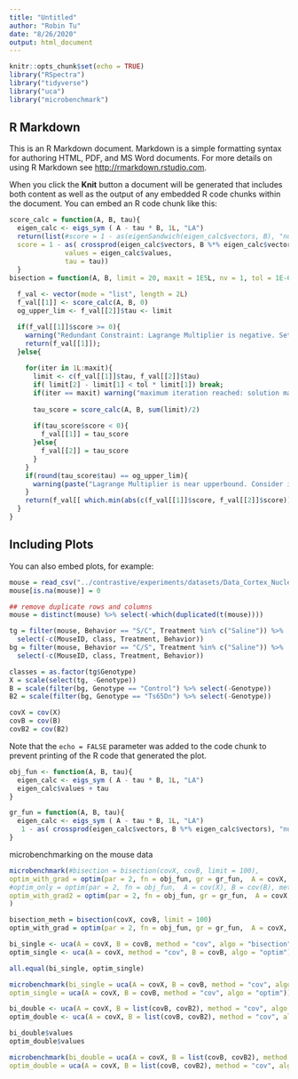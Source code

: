 ---
title: "Untitled"
author: "Robin Tu"
date: "8/26/2020"
output: html_document
---

```{r setup, include=FALSE}
knitr::opts_chunk$set(echo = TRUE)
library("RSpectra")
library("tidyverse")
library("uca")
library("microbenchmark")
```

## R Markdown

This is an R Markdown document. Markdown is a simple formatting syntax for authoring HTML, PDF, and MS Word documents. For more details on using R Markdown see <http://rmarkdown.rstudio.com>.

When you click the **Knit** button a document will be generated that includes both content as well as the output of any embedded R code chunks within the document. You can embed an R code chunk like this:

```{r cars}

score_calc = function(A, B, tau){
  eigen_calc <- eigs_sym ( A - tau * B, 1L, "LA")
  return(list(#score = 1 - as(eigenSandwich(eigen_calc$vectors, B), "numeric"),
  score = 1 - as( crossprod(eigen_calc$vectors, B %*% eigen_calc$vectors), "numeric"),
              values = eigen_calc$values,
              tau = tau))
  }
bisection = function(A, B, limit = 20, maxit = 1E5L, nv = 1, tol = 1E-6){
  
  f_val <- vector(mode = "list", length = 2L)
  f_val[[1]] <- score_calc(A, B, 0)
  og_upper_lim <- f_val[[2]]$tau <- limit

  if(f_val[[1]]$score >= 0){
    warning("Redundant Constraint: Lagrange Multiplier is negative. Setting lambda to 0 \n");
    return(f_val[[1]]);
  }else{
    
    for(iter in 1L:maxit){
      limit <- c(f_val[[1]]$tau, f_val[[2]]$tau)
      if( limit[2] - limit[1] < tol * limit[1]) break;
      if(iter == maxit) warning("maximum iteration reached: solution may not be optimal \n");
      
      tau_score = score_calc(A, B, sum(limit)/2)
      
      if(tau_score$score < 0){
        f_val[[1]] = tau_score
      }else{
        f_val[[2]] = tau_score
      }
    }  
    if(round(tau_score$tau) == og_upper_lim){
      warning(paste("Lagrange Multiplier is near upperbound. Consider increasing the upperbound. current limit is",og_upper_lim,"\n"))
    }
    return(f_val[[ which.min(abs(c(f_val[[1]]$score, f_val[[2]]$score))) ]]) 
  }
}

```

## Including Plots

You can also embed plots, for example:

```{r pressure, echo=FALSE}
mouse = read_csv("../contrastive/experiments/datasets/Data_Cortex_Nuclear.csv")
mouse[is.na(mouse)] = 0

## remove duplicate rows and columns
mouse = distinct(mouse) %>% select(-which(duplicated(t(mouse))))

tg = filter(mouse, Behavior == "S/C", Treatment %in% c("Saline")) %>%
  select(-c(MouseID, class, Treatment, Behavior))
bg = filter(mouse, Behavior == "C/S", Treatment %in% c("Saline")) %>%
  select(-c(MouseID, class, Treatment, Behavior))

classes = as.factor(tg$Genotype)
X = scale(select(tg, -Genotype))
B = scale(filter(bg, Genotype == "Control") %>% select(-Genotype))
B2 = scale(filter(bg, Genotype == "Ts65Dn") %>% select(-Genotype))

covX = cov(X)
covB = cov(B)
covB2 = cov(B2)
```

Note that the `echo = FALSE` parameter was added to the code chunk to prevent printing of the R code that generated the plot.
```{R}

obj_fun <- function(A, B, tau){
  eigen_calc <- eigs_sym ( A - tau * B, 1L, "LA")
  eigen_calc$values + tau
}

gr_fun = function(A, B, tau){
  eigen_calc <- eigs_sym ( A - tau * B, 1L, "LA")
   1 - as( crossprod(eigen_calc$vectors, B %*% eigen_calc$vectors), "numeric")
}
```

microbenchmarking on the mouse data

```{R}
microbenchmark(#bisection = bisection(covX, covB, limit = 100),
optim_with_grad = optim(par = 2, fn = obj_fun, gr = gr_fun,  A = covX, B = covB, method = "L-BFGS-B", control =  list(maxit = 500L)),
#optim_only = optim(par = 2, fn = obj_fun,  A = cov(X), B = cov(B), method = "L-BFGS-B", lower = 0, upper = 100)
optim_with_grad2 = optim(par = 2, fn = obj_fun, gr = gr_fun,  A = covX, B = covB, method = "L-BFGS-B", lower = 0,  upper = 100, control =  list(maxit = 500L))
)

```


```{R}
bisection_meth = bisection(covX, covB, limit = 100)
optim_with_grad = optim(par = 2, fn = obj_fun, gr = gr_fun,  A = covX, B = covB, method = "L-BFGS-B" , lower = 0, control = list(trace = 6))
```



```{R}
bi_single <- uca(A = covX, B = covB, method = "cov", algo = "bisection")
optim_single <- uca(A = covX, method = "cov", B = covB, algo = "optim")

all.equal(bi_single, optim_single)
```

```{R}
microbenchmark(bi_single = uca(A = covX, B = covB, method = "cov", algo = "bisection"),
optim_single = uca(A = covX, B = covB, method = "cov", algo = "optim"))
```



```{R}
bi_double <- uca(A = covX, B = list(covB, covB2), method = "cov", algo = "bisection")
optim_double <- uca(A = covX, B = list(covB, covB2), method = "cov", algo = "optim")

bi_double$values
optim_double$values
```


```{R}
microbenchmark(bi_double = uca(A = covX, B = list(covB, covB2), method = "cov", algo = "bisection"),
optim_double = uca(A = covX, B = list(covB, covB2), method = "cov", algo = "optim"))
```
